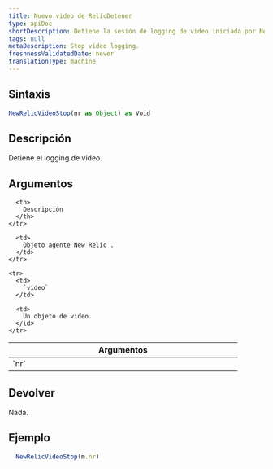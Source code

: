```yaml
---
title: Nuevo video de RelicDetener
type: apiDoc
shortDescription: Detiene la sesión de logging de video iniciada por NewRelicVideoStart.
tags: null
metaDescription: Stop video logging.
freshnessValidatedDate: never
translationType: machine
---
```


## Sintaxis

```js
NewRelicVideoStop(nr as Object) as Void
```

## Descripción

Detiene el logging de video.

## Argumentos

<table>
  <thead>
    <tr>
      <th width="25%">
        Argumentos
      </th>

      <th>
        Descripción
      </th>
    </tr>
  </thead>

  <tbody>
    <tr>
      <td>
        `nr`
      </td>

      <td>
        Objeto agente New Relic .
      </td>
    </tr>

    <tr>
      <td>
        `video`
      </td>

      <td>
        Un objeto de video.
      </td>
    </tr>
  </tbody>
</table>

## Devolver

Nada.

## Ejemplo

```js
  NewRelicVideoStop(m.nr)
```